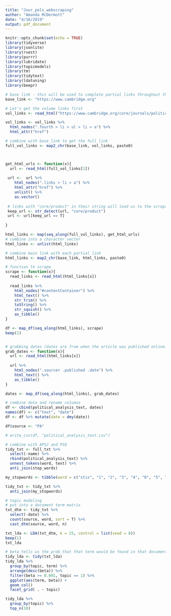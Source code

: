 ```yaml
---
title: "Jour_pols_webscraping"
author: "Amanda McDermott"
date: "4/16/2019"
output: pdf_document
---
```


```r
knitr::opts_chunk$set(echo = TRUE)
library(tidyverse)
library(jsonlite)
library(rvest)
library(purrr)
library(lubridate)
library(topicmodels)
library(tm)
library(tidytext)
library(ldatuning)
library(beepr)
```

```r
# base link - this will be used to complete partial links throughout the scraping process
base_link <- "https://www.cambridge.org"

# Let's get the volume links first
vol_links <- read_html("https://www.cambridge.org/core/journals/political-analysis/all-issues")

vol_links <- vol_links %>% 
  html_nodes(".fourth > li > ul > li > a") %>%
  html_attr("href")

# combine with base_link to get the full link
full_vol_links <- map2_chr(base_link, vol_links, paste0)



get_html_urls <- function(x){
  url <- read_html(full_vol_links[1])
  
 url <-  url %>%  
    html_nodes(".links > li > a") %>% 
    html_attr("href") %>% 
    unlist() %>% 
    as.vector()
 
 # links with "core/product" in their string will lead us to the scrapable pages
 keep_url <- str_detect(url, "core/product")
 url <- url[keep_url == T]
 
}

html_links <- map(seq_along(full_vol_links), get_html_urls)
# combine into a character vector
html_links <- unlist(html_links)

# combine main link with each partial link
html_links <- map2_chr(base_link, html_links, paste0)

# function to scrape
scrape <- function(x){
  read_links <- read_html(html_links[x])
  
  read_links %>%
    html_nodes("#contentContainer") %>%
    html_text() %>%
    str_trim() %>%
    toString() %>%
    str_squish() %>% 
    as_tibble()
}

df <- map_df(seq_along(html_links), scrape)
beep(1)


# grabbing dates (dates are from when the article was published online)
grab_dates <- function(x){
  url <- read_html(html_links[x])
  
  url %>% 
    html_nodes(".source+ .published .date") %>%
    html_text() %>% 
    as_tibble()
}

dates <- map_df(seq_along(html_links), grab_dates)

# combine data and rename columns
df <- cbind(political_analysis_text, dates)
names(df) <- c("text", "date")
df <- df %>% mutate(date = dmy(date))

df$source <- "PA"

# write_csv(df, "political_analysis_text.csv")

```

```r
# combine with APSJ and PSQ
tidy_txt <- full_txt %>% 
  select(-name) %>% 
  rbind(political_analysis_text) %>% 
  unnest_tokens(word, text) %>% 
  anti_join(stop_words)

my_stopwords <- tibble(word = c("stix", "1", "2", "3", "4", "0", "5", "x1d6fc", "e.g", "al", "6", "x_", "10", "ij", "x1d6fd", "i.e", "y_", "7", "8", "9", "10", "11", "12", "gd", "20", "tq", "13", "14","15","16","17","18","19","20", "x1d702", "x170e", "ast", "x1d707", "mathbf", "unicode"))

tidy_txt <- tidy_txt %>% 
  anti_join(my_stopwords)


```



```r
# topic modeling
# put into a document term matrix
txt_dtm <- tidy_txt %>% 
  select(-date) %>% 
  count(source, word, sort = T) %>% 
  cast_dtm(source, word, n)

txt_lda <- LDA(txt_dtm, k = 25, control = list(seed = 8))
beep(1)
txt_lda

# beta tells us the prob that that term would be found in that document
tidy_lda <- tidy(txt_lda)
tidy_lda %>% 
  group_by(topic, term) %>% 
  arrange(desc(beta)) %>% 
  filter(beta >= 0.001, topic == 1) %>% 
  ggplot(aes(term, beta)) +
  geom_col()
  facet_grid( . ~ topic)

tidy_lda %>% 
  group_by(topic) %>% 
  top_n(10)
```




